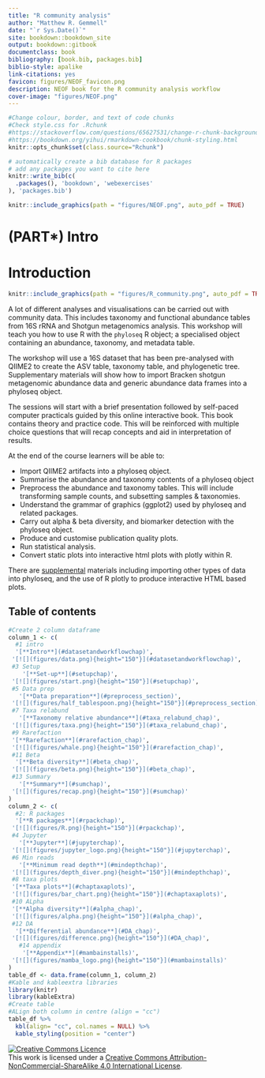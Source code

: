 ```yaml
--- 
title: "R community analysis"
author: "Matthew R. Gemmell"
date: "`r Sys.Date()`"
site: bookdown::bookdown_site
output: bookdown::gitbook
documentclass: book
bibliography: [book.bib, packages.bib]
biblio-style: apalike
link-citations: yes
favicon: figures/NEOF_favicon.png
description: NEOF book for the R community analysis workflow
cover-image: "figures/NEOF.png"
---
```


```r
#Change colour, border, and text of code chunks
#Check style.css for .Rchunk
#https://stackoverflow.com/questions/65627531/change-r-chunk-background-color-in-bookdown-gitbook
#https://bookdown.org/yihui/rmarkdown-cookbook/chunk-styling.html
knitr::opts_chunk$set(class.source="Rchunk") 
```

```r
# automatically create a bib database for R packages
# add any packages you want to cite here
knitr::write_bib(c(
  .packages(), 'bookdown', 'webexercises'
), 'packages.bib')
```

```r
knitr::include_graphics(path = "figures/NEOF.png", auto_pdf = TRUE)
``` 

# (PART\*) Intro {-}

# Introduction
```r
knitr::include_graphics(path = "figures/R_community.png", auto_pdf = TRUE)
``` 

A lot of different analyses and visualisations can be carried out with community data. This includes taxonomy and functional abundance tables from 16S rRNA and Shotgun metagenomics analysis. This workshop will teach you how to use R with the `phyloseq` R object; a specialised object containing an abundance, taxonomy, and metadata table. 

The workshop will use a 16S dataset that has been pre-analysed with QIIME2 to create the ASV table, taxonomy table, and phylogenetic tree. Supplementary materials will show how to import Bracken shotgun metagenomic abundance data and generic abundance data frames into a phyloseq object.
 
The sessions will start with a brief presentation followed by self-paced computer practicals guided by this online interactive book. This book contains theory and practice code. This will be reinforced with multiple choice questions that will recap concepts and aid in interpretation of results.

At the end of the course learners will be able to:

- Import QIIME2 artifacts into a phyloseq object.
- Summarise the abundance and taxonomy contents of a phyloseq object
- Preprocess the abundance and taxonomy tables. This will include transforming sample counts, and subsetting samples & taxonomies.
- Understand the grammar of graphics (ggplot2) used by phyloseq and related packages.
- Carry out alpha & beta diversity, and biomarker detection with the phyloseq object.
- Produce and customise publication quality plots.
- Run statistical analysis.
- Convert static plots into interactive html plots with plotly within R.

There are [supplemental](https://neof-workshops.github.io/R_community_whqkt8/Supplemental/) materials including importing other types of data into phyloseq, and the use of R plotly to produce interactive HTML based plots.

## Table of contents {-}

```r
#Create 2 column dataframe
column_1 <- c(
  #1 intro
  '[**Intro**](#datasetandworkflowchap)', 
 '[![](figures/data.png){height="150"}](#datasetandworkflowchap)',
 #3 Setup
    '[**Set-up**](#setupchap)', 
 '[![](figures/start.png){height="150"}](#setupchap)',
 #5 Data prep
   '[**Data preparation**](#preprocess_section)', 
 '[![](figures/half_tablespoon.png){height="150"}](#preprocess_section)',
 #7 Taxa relabund
   '[**Taxonomy relative abundance**](#taxa_relabund_chap)', 
 '[![](figures/taxa.png){height="150"}](#taxa_relabund_chap)',
 #9 Rarefaction
 '[**Rarefaction**](#rarefaction_chap)', 
 '[![](figures/whale.png){height="150"}](#rarefaction_chap)',
 #11 Beta
  '[**Beta diversity**](#beta_chap)', 
 '[![](figures/beta.png){height="150"}](#beta_chap)',
 #13 Summary
   '[**Summary**](#sumchap)', 
 '[![](figures/recap.png){height="150"}](#sumchap)'
)
column_2 <- c(
  #2: R packages
  '[**R packages**](#rpackchap)', 
 '[![](figures/R.png){height="150"}](#rpackchap)',
 #4 Jupyter
   '[**Jupyter**](#jupyterchap)', 
 '[![](figures/jupyter_logo.png){height="150"}](#jupyterchap)',
 #6 Min reads
   '[**Minimum read depth**](#mindepthchap)', 
 '[![](figures/depth_diver.png){height="150"}](#mindepthchap)',
 #8 taxa plots
 '[**Taxa plots**](#chaptaxaplots)', 
 '[![](figures/bar_chart.png){height="150"}](#chaptaxaplots)',
 #10 ALpha
 '[**Alpha diversity**](#alpha_chap)', 
 '[![](figures/alpha.png){height="150"}](#alpha_chap)',
 #12 DA
  '[**Differential abundance**](#DA_chap)', 
 '[![](figures/difference.png){height="150"}](#DA_chap)',
   #14 appendix
    '[**Appendix**](#mambainstalls)', 
 '[![](figures/mamba_logo.png){height="150"}](#mambainstalls)'
)
table_df <- data.frame(column_1, column_2)
#Kable and kableextra libraries
library(knitr)
library(kableExtra)
#Create table
#ALign both column in centre (align = "cc")
table_df %>%
  kbl(align= "cc", col.names = NULL) %>%
  kable_styling(position = "center")
```

<a rel="license" href="http://creativecommons.org/licenses/by-nc-sa/4.0/"><img alt="Creative Commons Licence" style="border-width:0" src="https://i.creativecommons.org/l/by-nc-sa/4.0/88x31.png" /></a><br />This work is licensed under a <a rel="license" href="http://creativecommons.org/licenses/by-nc-sa/4.0/">Creative Commons Attribution-NonCommercial-ShareAlike 4.0 International License</a>.